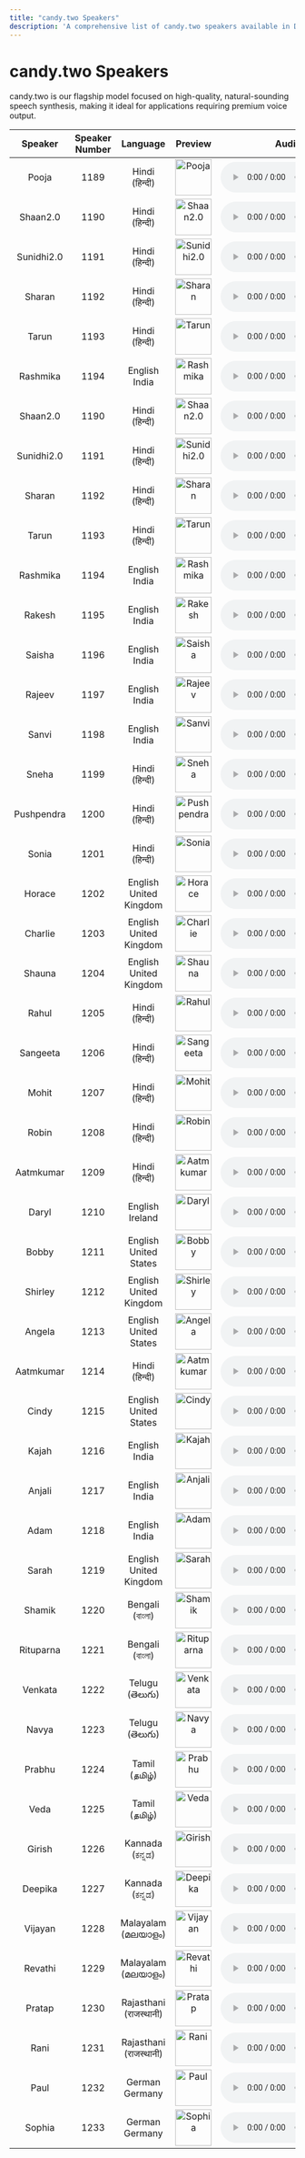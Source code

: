 ```yaml
---
title: "candy.two Speakers"
description: 'A comprehensive list of candy.two speakers available in Dubverse TTS.'
---
```


# candy.two Speakers <Icon icon="star" />

candy.two is our flagship model focused on high-quality, natural-sounding speech synthesis, making it ideal for applications requiring premium voice output.

|  Speaker   | Speaker Number |        Language        |                                                                                 Preview                                                                                  |                                                                             Audio Sample                                                                              |
| :--------: | :------------: | :--------------------: | :----------------------------------------------------------------------------------------------------------------------------------------------------------------------: | :-------------------------------------------------------------------------------------------------------------------------------------------------------------------: |
|   Pooja    |      1189      |     Hindi (हिन्दी)     | <div class="flex items-center justify-center h-full"><img src="https://assets.dubverse.ai/speakers/1189.svg" width="64" height="64" alt="Pooja" class="mx-auto" /></div> |         <audio controls src="https://dubverse-webapp.s3.ap-south-1.amazonaws.com/speakers_static/Maha_tts speakers/pooja%20new.wav" class="mx-auto"></audio>          |
|  Shaan2.0  |      1190      |     Hindi (हिन्दी)     |       <div class="flex items-center justify-center h-full"><img src="https://assets.dubverse.ai/speakers/1190.svg" width="64" height="64" alt="Shaan2.0" /></div>        |              <audio controls src="https://dubverse-webapp.s3.ap-south-1.amazonaws.com/speakers_static/Maha_tts%20speakers/Shaan%20bot%201.wav"></audio>               |
| Sunidhi2.0 |      1191      |     Hindi (हिन्दी)     |      <div class="flex items-center justify-center h-full"><img src="https://assets.dubverse.ai/speakers/1191.svg" width="64" height="64" alt="Sunidhi2.0" /></div>       |               <audio controls src="https://dubverse-webapp.s3.ap-south-1.amazonaws.com/speakers_static/Maha_tts%20speakers/sunidhi%20bot.wav"></audio>                |
|   Sharan   |      1192      |     Hindi (हिन्दी)     |        <div class="flex items-center justify-center h-full"><img src="https://assets.dubverse.ai/speakers/1192.svg" width="64" height="64" alt="Sharan" /></div>         |           <audio controls src="https://dubverse-webapp.s3.ap-south-1.amazonaws.com/speakers_static/Maha_tts%20speakers/Sharan%20(voice%20bot).wav"></audio>           |
|   Tarun    |      1193      |     Hindi (हिन्दी)     |         <div class="flex items-center justify-center h-full"><img src="https://assets.dubverse.ai/speakers/1193.svg" width="64" height="64" alt="Tarun" /></div>         |              <audio controls src="https://dubverse-webapp.s3.ap-south-1.amazonaws.com/speakers_static/Maha_tts%20speakers/Tarun%20news%201.wav"></audio>              |
|  Rashmika  |      1194      |     English India      |       <div class="flex items-center justify-center h-full"><img src="https://assets.dubverse.ai/speakers/1194.svg" width="64" height="64" alt="Rashmika" /></div>        |         <audio controls src="https://dubverse-webapp.s3.ap-south-1.amazonaws.com/speakers_static/Maha_tts%20speakers/Rashmika%20Voice%20Bot%201.wav"></audio>         |
|  Shaan2.0  |      1190      |     Hindi (हिन्दी)     |       <div class="flex items-center justify-center h-full"><img src="https://assets.dubverse.ai/speakers/1190.svg" width="64" height="64" alt="Shaan2.0" /></div>        |              <audio controls src="https://dubverse-webapp.s3.ap-south-1.amazonaws.com/speakers_static/Maha_tts%20speakers/Shaan%20bot%201.wav"></audio>               |
| Sunidhi2.0 |      1191      |     Hindi (हिन्दी)     |      <div class="flex items-center justify-center h-full"><img src="https://assets.dubverse.ai/speakers/1191.svg" width="64" height="64" alt="Sunidhi2.0" /></div>       |               <audio controls src="https://dubverse-webapp.s3.ap-south-1.amazonaws.com/speakers_static/Maha_tts%20speakers/sunidhi%20bot.wav"></audio>                |
|   Sharan   |      1192      |     Hindi (हिन्दी)     |        <div class="flex items-center justify-center h-full"><img src="https://assets.dubverse.ai/speakers/1192.svg" width="64" height="64" alt="Sharan" /></div>         |           <audio controls src="https://dubverse-webapp.s3.ap-south-1.amazonaws.com/speakers_static/Maha_tts%20speakers/Sharan%20(voice%20bot).wav"></audio>           |
|   Tarun    |      1193      |     Hindi (हिन्दी)     |         <div class="flex items-center justify-center h-full"><img src="https://assets.dubverse.ai/speakers/1193.svg" width="64" height="64" alt="Tarun" /></div>         |              <audio controls src="https://dubverse-webapp.s3.ap-south-1.amazonaws.com/speakers_static/Maha_tts%20speakers/Tarun%20news%201.wav"></audio>              |
|  Rashmika  |      1194      |     English India      |       <div class="flex items-center justify-center h-full"><img src="https://assets.dubverse.ai/speakers/1194.svg" width="64" height="64" alt="Rashmika" /></div>        |         <audio controls src="https://dubverse-webapp.s3.ap-south-1.amazonaws.com/speakers_static/Maha_tts%20speakers/Rashmika%20Voice%20Bot%201.wav"></audio>         |
|   Rakesh   |      1195      |     English India      |        <div class="flex items-center justify-center h-full"><img src="https://assets.dubverse.ai/speakers/1195.svg" width="64" height="64" alt="Rakesh" /></div>         |          <audio controls src="https://dubverse-webapp.s3.ap-south-1.amazonaws.com/speakers_static/Maha_tts%20speakers/Rakesh%20Voice%20Bot%201.wav"></audio>          |
|   Saisha   |      1196      |     English India      |        <div class="flex items-center justify-center h-full"><img src="https://assets.dubverse.ai/speakers/1196.svg" width="64" height="64" alt="Saisha" /></div>         |            <audio controls src="https://dubverse-webapp.s3.ap-south-1.amazonaws.com/speakers_static/Maha_tts%20speakers/Saisha%27s%20wedding.wav"></audio>            |
|   Rajeev   |      1197      |     English India      |        <div class="flex items-center justify-center h-full"><img src="https://assets.dubverse.ai/speakers/1197.svg" width="64" height="64" alt="Rajeev" /></div>         |      <audio controls src="https://dubverse-webapp.s3.ap-south-1.amazonaws.com/speakers_static/Maha_tts%20speakers/Rajeev%27s%20Introduction%20(1).wav"></audio>       |
|   Sanvi    |      1198      |     English India      |         <div class="flex items-center justify-center h-full"><img src="https://assets.dubverse.ai/speakers/1198.svg" width="64" height="64" alt="Sanvi" /></div>         |            <audio controls src="https://dubverse-webapp.s3.ap-south-1.amazonaws.com/speakers_static/Maha_tts%20speakers/Sanvi%20Storytelling.wav"></audio>            |
|   Sneha    |      1199      |     Hindi (हिन्दी)     |         <div class="flex items-center justify-center h-full"><img src="https://assets.dubverse.ai/speakers/1199.svg" width="64" height="64" alt="Sneha" /></div>         |                <audio controls src="https://dubverse-webapp.s3.ap-south-1.amazonaws.com/speakers_static/Maha_tts%20speakers/whisper%201.wav"></audio>                 |
| Pushpendra |      1200      |     Hindi (हिन्दी)     |      <div class="flex items-center justify-center h-full"><img src="https://assets.dubverse.ai/speakers/1200.svg" width="64" height="64" alt="Pushpendra" /></div>       |           <audio controls src="https://dubverse-webapp.s3.ap-south-1.amazonaws.com/speakers_static/Maha_tts%20speakers/pushpendra%20happy%20.wav"></audio>            |
|   Sonia    |      1201      |     Hindi (हिन्दी)     |         <div class="flex items-center justify-center h-full"><img src="https://assets.dubverse.ai/speakers/1201.svg" width="64" height="64" alt="Sonia" /></div>         |               <audio controls src="https://dubverse-webapp.s3.ap-south-1.amazonaws.com/speakers_static/Maha_tts%20speakers/Sonia%20(news).wav"></audio>               |
|   Horace   |      1202      | English United Kingdom |        <div class="flex items-center justify-center h-full"><img src="https://assets.dubverse.ai/speakers/1202.svg" width="64" height="64" alt="Horace" /></div>         |         <audio controls src="https://dubverse-webapp.s3.ap-south-1.amazonaws.com/speakers_static/Maha_tts%20speakers/Horace%20The%20Gold%20Way.wav"></audio>          |
|  Charlie   |      1203      | English United Kingdom |        <div class="flex items-center justify-center h-full"><img src="https://assets.dubverse.ai/speakers/1203.svg" width="64" height="64" alt="Charlie" /></div>        |            <audio controls src="https://dubverse-webapp.s3.ap-south-1.amazonaws.com/speakers_static/Maha_tts%20speakers/Charlie%20Backstory.wav"></audio>             |
|   Shauna   |      1204      | English United Kingdom |        <div class="flex items-center justify-center h-full"><img src="https://assets.dubverse.ai/speakers/1204.svg" width="64" height="64" alt="Shauna" /></div>         |            <audio controls src="https://dubverse-webapp.s3.ap-south-1.amazonaws.com/speakers_static/Maha_tts%20speakers/Shauna%20Commentary.wav"></audio>             |
|   Rahul    |      1205      |     Hindi (हिन्दी)     |         <div class="flex items-center justify-center h-full"><img src="https://assets.dubverse.ai/speakers/1205.svg" width="64" height="64" alt="Rahul" /></div>         |             <audio controls src="https://dubverse-webapp.s3.ap-south-1.amazonaws.com/speakers_static/Maha_tts%20speakers/Hindi%20Male%20new.wav"></audio>             |
|  Sangeeta  |      1206      |     Hindi (हिन्दी)     |       <div class="flex items-center justify-center h-full"><img src="https://assets.dubverse.ai/speakers/1206.svg" width="64" height="64" alt="Sangeeta" /></div>        |               <audio controls src="https://dubverse-webapp.s3.ap-south-1.amazonaws.com/speakers_static/Maha_tts%20speakers/Hindi%20female.wav"></audio>               |
|   Mohit    |      1207      |     Hindi (हिन्दी)     |         <div class="flex items-center justify-center h-full"><img src="https://assets.dubverse.ai/speakers/1207.svg" width="64" height="64" alt="Mohit" /></div>         |              <audio controls src="https://dubverse-webapp.s3.ap-south-1.amazonaws.com/speakers_static/Maha_tts%20speakers/Mohit%20podcast.wav"></audio>               |
|   Robin    |      1208      |     Hindi (हिन्दी)     |         <div class="flex items-center justify-center h-full"><img src="https://assets.dubverse.ai/speakers/1208.svg" width="64" height="64" alt="Robin" /></div>         |                   <audio controls src="https://dubverse-webapp.s3.ap-south-1.amazonaws.com/speakers_static/Maha_tts%20speakers/Robin.wav"></audio>                    |
| Aatmkumar  |      1209      |     Hindi (हिन्दी)     |       <div class="flex items-center justify-center h-full"><img src="https://assets.dubverse.ai/speakers/1209.svg" width="64" height="64" alt="Aatmkumar" /></div>       |                <audio controls src="https://dubverse-webapp.s3.ap-south-1.amazonaws.com/speakers_static/Maha_tts%20speakers/aatmkumar-01.wav"></audio>                |
|   Daryl    |      1210      |    English Ireland     |         <div class="flex items-center justify-center h-full"><img src="https://assets.dubverse.ai/speakers/1210.svg" width="64" height="64" alt="Daryl" /></div>         |              <audio controls src="https://dubverse-webapp.s3.ap-south-1.amazonaws.com/speakers_static/Maha_tts%20speakers/Darly%20News%201.wav"></audio>              |
|   Bobby    |      1211      | English United States  |         <div class="flex items-center justify-center h-full"><img src="https://assets.dubverse.ai/speakers/1211.svg" width="64" height="64" alt="Bobby" /></div>         |          <audio controls src="https://dubverse-webapp.s3.ap-south-1.amazonaws.com/speakers_static/Maha_tts%20speakers/Bobby%20Voice%20Bot%201.wav"></audio>           |
|  Shirley   |      1212      | English United Kingdom |        <div class="flex items-center justify-center h-full"><img src="https://assets.dubverse.ai/speakers/1212.svg" width="64" height="64" alt="Shirley" /></div>        |         <audio controls src="https://dubverse-webapp.s3.ap-south-1.amazonaws.com/speakers_static/Maha_tts%20speakers/Shirley%20Voice%20Bot%201.wav"></audio>          |
|   Angela   |      1213      | English United States  |        <div class="flex items-center justify-center h-full"><img src="https://assets.dubverse.ai/speakers/1213.svg" width="64" height="64" alt="Angela" /></div>         |              <audio controls src="https://dubverse-webapp.s3.ap-south-1.amazonaws.com/speakers_static/Maha_tts%20speakers/Angela%20News%20.wav"></audio>              |
| Aatmkumar  |      1214      |     Hindi (हिन्दी)     |       <div class="flex items-center justify-center h-full"><img src="https://assets.dubverse.ai/speakers/1214.svg" width="64" height="64" alt="Aatmkumar" /></div>       |                 <audio controls src="https://dubverse-webapp.s3.ap-south-1.amazonaws.com/speakers_static/Maha_tts%20speakers/aatmkumar.wav"></audio>                  |
|   Cindy    |      1215      | English United States  |         <div class="flex items-center justify-center h-full"><img src="https://assets.dubverse.ai/speakers/1215.svg" width="64" height="64" alt="Cindy" /></div>         | <audio controls src="https://dubverse-webapp.s3.ap-south-1.amazonaws.com/speakers_static/Maha_tts%20speakers/Cindy%20Voice%20Bot(American%20English)%20.wav"></audio> |
|   Kajah    |      1216      |     English India      |         <div class="flex items-center justify-center h-full"><img src="https://assets.dubverse.ai/speakers/1216.svg" width="64" height="64" alt="Kajah" /></div>         |            <audio controls src="https://dubverse-webapp.s3.ap-south-1.amazonaws.com/speakers_static/Maha_tts%20speakers/Kajah%20Voice%20Bot.wav"></audio>             |
|   Anjali   |      1217      |     English India      |        <div class="flex items-center justify-center h-full"><img src="https://assets.dubverse.ai/speakers/1217.svg" width="64" height="64" alt="Anjali" /></div>         |              <audio controls src="https://dubverse-webapp.s3.ap-south-1.amazonaws.com/speakers_static/Maha_tts%20speakers/Anjali%20News%20.wav"></audio>              |
|    Adam    |      1218      |     English India      |         <div class="flex items-center justify-center h-full"><img src="https://assets.dubverse.ai/speakers/1218.svg" width="64" height="64" alt="Adam" /></div>          |              <audio controls src="https://dubverse-webapp.s3.ap-south-1.amazonaws.com/speakers_static/Maha_tts%20speakers/Adam%20Narration.wav"></audio>              |
|   Sarah    |      1219      | English United Kingdom |         <div class="flex items-center justify-center h-full"><img src="https://assets.dubverse.ai/speakers/1219.svg" width="64" height="64" alt="Sarah" /></div>         |           <audio controls src="https://dubverse-webapp.s3.ap-south-1.amazonaws.com/speakers_static/Maha_tts%20speakers/Sarah%20Voice%20Bot%20.wav"></audio>           |
|   Shamik   |      1220      |    Bengali (বাংলা)     |        <div class="flex items-center justify-center h-full"><img src="https://assets.dubverse.ai/speakers/1220.svg" width="64" height="64" alt="Shamik" /></div>         |               <audio controls src="https://dubverse-webapp.s3.ap-south-1.amazonaws.com/speakers_static/Maha_tts%20speakers/Bengali%20Male.wav"></audio>               |
| Rituparna  |      1221      |    Bengali (বাংলা)     |       <div class="flex items-center justify-center h-full"><img src="https://assets.dubverse.ai/speakers/1221.svg" width="64" height="64" alt="Rituparna" /></div>       |              <audio controls src="https://dubverse-webapp.s3.ap-south-1.amazonaws.com/speakers_static/Maha_tts%20speakers/Bengali%20Female.wav"></audio>              |
|  Venkata   |      1222      |    Telugu (తెలుగు)     |        <div class="flex items-center justify-center h-full"><img src="https://assets.dubverse.ai/speakers/1222.svg" width="64" height="64" alt="Venkata" /></div>        |               <audio controls src="https://dubverse-webapp.s3.ap-south-1.amazonaws.com/speakers_static/Maha_tts%20speakers/telugu%20Male.wav"></audio>                |
|   Navya    |      1223      |    Telugu (తెలుగు)     |         <div class="flex items-center justify-center h-full"><img src="https://assets.dubverse.ai/speakers/1223.svg" width="64" height="64" alt="Navya" /></div>         |              <audio controls src="https://dubverse-webapp.s3.ap-south-1.amazonaws.com/speakers_static/Maha_tts%20speakers/telugu%20female.wav"></audio>               |
|   Prabhu   |      1224      |     Tamil (தமிழ்)      |        <div class="flex items-center justify-center h-full"><img src="https://assets.dubverse.ai/speakers/1224.svg" width="64" height="64" alt="Prabhu" /></div>         |                <audio controls src="https://dubverse-webapp.s3.ap-south-1.amazonaws.com/speakers_static/Maha_tts%20speakers/Tamil%20Male.wav"></audio>                |
|    Veda    |      1225      |     Tamil (தமிழ்)      |         <div class="flex items-center justify-center h-full"><img src="https://assets.dubverse.ai/speakers/1225.svg" width="64" height="64" alt="Veda" /></div>          |               <audio controls src="https://dubverse-webapp.s3.ap-south-1.amazonaws.com/speakers_static/Maha_tts%20speakers/Tamil%20Female.wav"></audio>               |
|   Girish   |      1226      |    Kannada (ಕನ್ನಡ)     |        <div class="flex items-center justify-center h-full"><img src="https://assets.dubverse.ai/speakers/1226.svg" width="64" height="64" alt="Girish" /></div>         |               <audio controls src="https://dubverse-webapp.s3.ap-south-1.amazonaws.com/speakers_static/Maha_tts%20speakers/Kannada%20Male.wav"></audio>               |
|  Deepika   |      1227      |    Kannada (ಕನ್ನಡ)     |        <div class="flex items-center justify-center h-full"><img src="https://assets.dubverse.ai/speakers/1227.svg" width="64" height="64" alt="Deepika" /></div>        |              <audio controls src="https://dubverse-webapp.s3.ap-south-1.amazonaws.com/speakers_static/Maha_tts%20speakers/Kannada%20female.wav"></audio>              |
|  Vijayan   |      1228      |   Malayalam (മലയാളം)   |        <div class="flex items-center justify-center h-full"><img src="https://assets.dubverse.ai/speakers/1228.svg" width="64" height="64" alt="Vijayan" /></div>        |               <audio controls src="https://dubverse-webapp.s3.ap-south-1.amazonaws.com/speakers_static/Maha_tts%20speakers/Kannada%20Male.wav"></audio>               |
|  Revathi   |      1229      |   Malayalam (മലയാളം)   |        <div class="flex items-center justify-center h-full"><img src="https://assets.dubverse.ai/speakers/1229.svg" width="64" height="64" alt="Revathi" /></div>        |          <audio controls src="https://dubverse-webapp.s3.ap-south-1.amazonaws.com/speakers_static/Maha_tts%20speakers/Malayalam%20female%20new.wav"></audio>          |
|   Pratap   |      1230      | Rajasthani (राजस्थानी) |        <div class="flex items-center justify-center h-full"><img src="https://assets.dubverse.ai/speakers/1230.svg" width="64" height="64" alt="Pratap" /></div>         |             <audio controls src="https://dubverse-webapp.s3.ap-south-1.amazonaws.com/speakers_static/Maha_tts%20speakers/Rajasthani%20Male.wav"></audio>              |
|    Rani    |      1231      | Rajasthani (राजस्थानी) |         <div class="flex items-center justify-center h-full"><img src="https://assets.dubverse.ai/speakers/1231.svg" width="64" height="64" alt="Rani" /></div>          |            <audio controls src="https://dubverse-webapp.s3.ap-south-1.amazonaws.com/speakers_static/Maha_tts%20speakers/Rajasthani%20Female.wav"></audio>             |
|    Paul    |      1232      |     German Germany     |         <div class="flex items-center justify-center h-full"><img src="https://assets.dubverse.ai/speakers/1232.svg" width="64" height="64" alt="Paul" /></div>          |               <audio controls src="https://dubverse-webapp.s3.ap-south-1.amazonaws.com/speakers_static/Maha_tts%20speakers/German%20Male.wav"></audio>                |
|   Sophia   |      1233      |     German Germany     |        <div class="flex items-center justify-center h-full"><img src="https://assets.dubverse.ai/speakers/1233.svg" width="64" height="64" alt="Sophia" /></div>         |              <audio controls src="https://dubverse-webapp.s3.ap-south-1.amazonaws.com/speakers_static/Maha_tts%20speakers/german%20female.wav"></audio>               |
